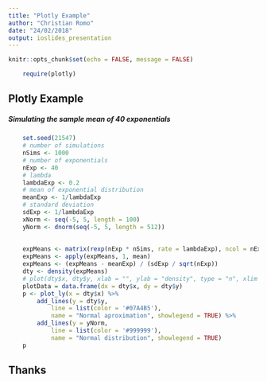 ```yaml
---
title: "Plotly Example"
author: "Christian Romo"
date: "24/02/2018"
output: ioslides_presentation
---
```


```r
knitr::opts_chunk$set(echo = FALSE, message = FALSE)
```

```r
    require(plotly)
```

## Plotly Example

##### Simulating the sample mean of 40 exponentials

```r
    set.seed(21547)
    # number of simulations
    nSims <- 1000
    # number of exponentials
    nExp <- 40
    # lambda
    lambdaExp <- 0.2
    # mean of exponential distribution
    meanExp <- 1/lambdaExp
    # standard deviation
    sdExp <- 1/lambdaExp
    xNorm <- seq(-5, 5, length = 100)
    yNorm <- dnorm(seq(-5, 5, length = 512))
    
    
    expMeans <- matrix(rexp(nExp * nSims, rate = lambdaExp), ncol = nExp)
    expMeans <- apply(expMeans, 1, mean)
    expMeans <- (expMeans - meanExp) / (sdExp / sqrt(nExp))
    dty <- density(expMeans)
    # plot(dty$x, dty$y, xlab = "", ylab = "density", type = "n", xlim = c(-5, 5), ylim = c(0, .5))
    plotData = data.frame(dx = dty$x, dy = dty$y)
    p <- plot_ly(x = dty$x) %>%
        add_lines(y = dty$y,
            line = list(color = '#07A4B5'),
            name = "Normal aproximation", showlegend = TRUE) %>%
        add_lines(y = yNorm,
            line = list(color = '#999999'),
            name = "Normal distribution", showlegend = TRUE)
    p
```

## Thanks

